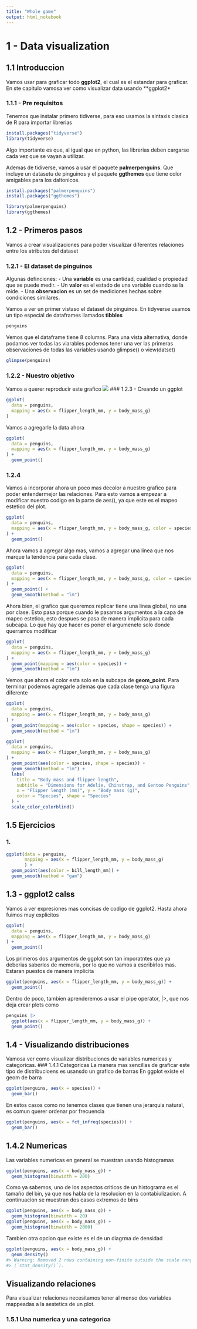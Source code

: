 ```yaml
---
title: "Whole game"
output: html_notebook
---
```


# 1 - Data visualization

## 1.1 Introduccion

Vamos usar para graficar todo **ggplot2**, el cual es el estandar para graficar. En ste capitulo vamosa ver como visualizar data usando \*\*ggplot2\*

### 1.1.1 - Pre requisitos

Tenemos que instalar primero tidiverse, para eso usamos la sintaxis clasica de R para importar librerias

```r
install.packages("tidyverse")
library(tidyverse)
```

Algo importante es que, al igual que en python, las librerias deben cargarse cada vez que se vayan a utilizar.

Ademas de tidiverse, vamos a usar el paquete **palmerpenguins**. Que incluye un datasetu de pinguinos y el paquete **ggthemes** que tiene color amigables para los daltonicos.

```r
install.packages("palmerpenguins")
install.packages("ggthemes")

library(palmerpenguins)
library(ggthemes)
```

## 1.2 - Primeros pasos

Vamos a crear visualizaciones para poder visualizar diferentes relaciones entre los atributos del dataset

### 1.2.1 - El dataset de pinguinos

Algunas definciones: - Una **variable** es una cantidad, cualidad o propiedad que se puede medir. - Un **valor** es el estado de una variable cuando se la mide. - Una **observacion** es un set de mediciones hechas sobre condiciones similares.

Vamos a ver un primer vistaso el dataset de pinguinos. En tidyverse usamos un tipo especial de dataframes llamados **tibbles**

```r
penguins
```

Vemos que el dataframe tiene 8 columns. Para una vista alternativa, donde podamos ver todas las viarables podemos tener una ver las primeras observaciones de todas las variables usando glimpse() o view(datset)

```r
glimpse(penguins)
```

### 1.2.2 - Nuestro objetivo

Vamos a querer reproducir este grafico ![](https://r4ds.hadley.nz/data-visualize_files/figure-html/unnamed-chunk-6-1.png)
### 1.2.3 - Creando un ggplot
```r
ggplot(
  data = penguins,
  mapping = aes(x = flipper_length_mm, y = body_mass_g)
)
```
Vamos a agregarle la data ahora
```r
ggplot(
  data = penguins,
  mapping = aes(x = flipper_length_mm, y = body_mass_g)
) +
  geom_point()

```
### 1.2.4
Vamos a incorporar ahora un poco mas decolor a nuestro grafico para poder entendermejor las relaciones. Para esto vamos a empezar a modificar nuestro codigo en la parte de aes(), ya que este es el mapeo estetico del plot.

```r
ggplot(
  data = penguins,
  mapping = aes(x = flipper_length_mm, y = body_mass_g, color = species)
) +
  geom_point()
```
Ahora vamos a agregar algo mas, vamos a agregar una linea que nos marque la tendencia para cada clase.
```r
ggplot(
  data = penguins,
  mapping = aes(x = flipper_length_mm, y = body_mass_g, color = species)
) +
  geom_point() +
  geom_smooth(method = "lm")
```
Ahora bien, el grafico que queremos replicar tiene una linea global, no una por clase. Esto pasa porque cuando le pasamos argumentos a la capa de mapeo estetico, esto despues se pasa de manera implicita para cada subcapa. Lo que hay que hacer es poner el argumeneto solo donde querramos modificar
```r
ggplot(
  data = penguins,
  mapping = aes(x = flipper_length_mm, y = body_mass_g)
) +
  geom_point(mapping = aes(color = species)) +
  geom_smooth(method = "lm")
```
Vemos que ahora el color esta solo en la subcapa de **geom_point**. Para terminar podemos agregarle ademas que cada clase tenga una figura diferente
```r
ggplot(
  data = penguins,
  mapping = aes(x = flipper_length_mm, y = body_mass_g)
) +
  geom_point(mapping = aes(color = species, shape = species)) +
  geom_smooth(method = "lm")
```

```r
ggplot(
  data = penguins,
  mapping = aes(x = flipper_length_mm, y = body_mass_g)
) +
  geom_point(aes(color = species, shape = species)) +
  geom_smooth(method = "lm") +
  labs(
    title = "Body mass and flipper length",
    subtitle = "Dimensions for Adelie, Chinstrap, and Gentoo Penguins",
    x = "Flipper length (mm)", y = "Body mass (g)",
    color = "Species", shape = "Species"
  ) +
  scale_color_colorblind()
```
## 1.5 Ejercicios
### 1. 
```r
ggplot(data = penguins,
       mapping = aes(x = flipper_length_mm, y = body_mass_g)
       ) +
  geom_point(aes(color = bill_length_mm)) +
  geom_smooth(method = "gam")
```
## 1.3 - ggplot2 calss
Vamos a ver expresiones mas concisas de codigo de ggplot2. Hasta ahora fuimos muy explicitos
```r
ggplot(
  data = penguins,
  mapping = aes(x = flipper_length_mm, y = body_mass_g)
) +
  geom_point()
```
Los primeros dos argumentos de ggplot son tan imporatntes que ya deberias saberlos de memoria, por lo que no vamos a escribirlos mas. Estaran puestos de manera implicita
```r
ggplot(penguins, aes(x = flipper_length_mm, y = body_mass_g)) + 
  geom_point()
```
Dentro de poco, tambien aprenderemos a usar el pipe operator, |>, que nos deja crear plots como
```r
penguins |> 
  ggplot(aes(x = flipper_length_mm, y = body_mass_g)) + 
  geom_point()
```
## 1.4 - Visualizando distribuciones
Vamosa ver como visualizar distribuciones de variables numericas y categoricas.
### 1.4.1 Categoricas
La manera mas sencillas de graficar este tipo de distribucioens es usansdo un grafico de barras En ggplot existe el geom de barra
```r
ggplot(penguins, aes(x = species)) +
  geom_bar()
```

En estos casos como no tenemos clases que tienen una jerarquia natural, es comun querer ordenar por frecuencia
```r
ggplot(penguins, aes(x = fct_infreq(species))) +
  geom_bar()
```
## 1.4.2 Numericas
Las variables numericas en general se muestran usando histogramas
```r
ggplot(penguins, aes(x = body_mass_g)) +
  geom_histogram(binwidth = 200)
```
Como ya sabemos, uno de los aspectos criticos de un histograma es el tamaño del bin, ya que nos habla de la resolucion en la contabiulizacion. A continuacion se muestran dos casos extremos de bins
```r
ggplot(penguins, aes(x = body_mass_g)) +
  geom_histogram(binwidth = 20)
ggplot(penguins, aes(x = body_mass_g)) +
  geom_histogram(binwidth = 2000)

```
Tambien otra opcion que existe es el de un diagrma de densidad
```r
ggplot(penguins, aes(x = body_mass_g)) +
  geom_density()
#> Warning: Removed 2 rows containing non-finite outside the scale range
#> (`stat_density()`).
```


## Visualizando relaciones

Para visualizar relaciones necesitamos tener al menso dos variables mappeadas a la aestetics de un plot.

### 1.5.1 Una numerica y una categorica